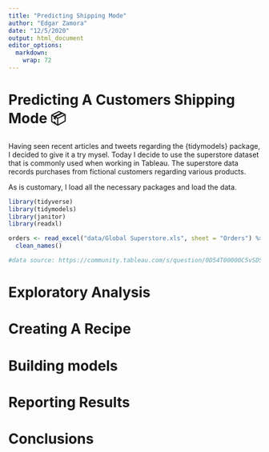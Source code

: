 ```yaml
---
title: "Predicting Shipping Mode"
author: "Edgar Zamora"
date: "12/5/2020"
output: html_document
editor_options: 
  markdown: 
    wrap: 72
---
```


# Predicting A Customers Shipping Mode 📦

Having seen recent articles and tweets regarding the {tidymodels}
package, I decided to give it a try mysel. Today I decide to use the
superstore dataset that is commonly used when working in Tableau. The
superstore data records purchases from fictional customers regarding
various products.

As is customary, I load all the necessary packages and load the data.

```r
library(tidyverse)
library(tidymodels)
library(janitor)
library(readxl)

orders <- read_excel("data/Global Superstore.xls", sheet = "Orders") %>% 
  clean_names()

#data source: https://community.tableau.com/s/question/0D54T00000C5vSDSAZ/global-superstore-data-file

```

# Exploratory Analysis

# Creating A Recipe

# Building models

# Reporting Results

# Conclusions

